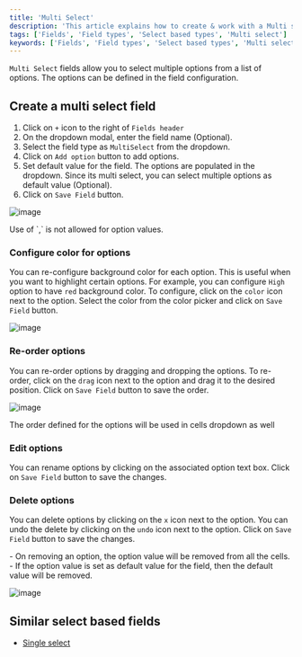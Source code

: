 ```yaml
---
title: 'Multi Select'
description: 'This article explains how to create & work with a Multi select field.'
tags: ['Fields', 'Field types', 'Select based types', 'Multi select']
keywords: ['Fields', 'Field types', 'Select based types', 'Multi select', 'Create multi select field']
---
```



`Multi Select` fields allow you to select multiple options from a list of options. The options can be defined in the field configuration.

## Create a multi select field
1. Click on `+` icon to the right of `Fields header`
2. On the dropdown modal, enter the field name (Optional).
3. Select the field type as `MultiSelect` from the dropdown.
4. Click on `Add option` button to add options.
5. Set default value for the field. The options are populated in the dropdown. Since its multi select, you can select multiple options as default value (Optional).
6. Click on `Save Field` button.

![image](/img/v2/fields/types/multiselect.png)

<Callout type="note">
Use of `,` is not allowed for option values.
</Callout>

### Configure color for options
You can re-configure background color for each option. This is useful when you want to highlight certain options. For example, you can configure `High` option to have `red` background color.
To configure, click on the `color` icon next to the option. Select the color from the color picker and click on `Save Field` button.

![image](/img/v2/fields/types/options-change-colour.png)

### Re-order options
You can re-order options by dragging and dropping the options. To re-order, click on the `drag` icon next to the option and drag it to the desired position. Click on `Save Field` button to save the order.

![image](/img/v2/fields/types/options-reorder.png)

<Callout type="info">The order defined for the options will be used in cells dropdown as well</Callout>


### Edit options
You can rename options by clicking on the associated option text box. Click on `Save Field` button to save the changes.

### Delete options
You can delete options by clicking on the `x` icon next to the option. You can undo the delete by clicking on the `undo` icon next to the option. Click on `Save Field` button to save the changes.

<Callout type="note">
- On removing an option, the option value will be removed from all the cells.
- If the option value is set as default value for the field, then the default value will be removed.
</Callout>

![image](/img/v2/fields/types/options-remove.png)

## Similar select based fields
- [Single select](/docs/product-docs/fields/field-types/select-based/single-select)
